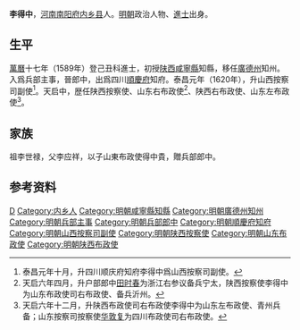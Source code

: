 '''李得中'''，[[河南|河南]][[南阳府|南阳府]][[内乡县|内乡县]]人。[[明朝|明朝]]政治人物、[[進士|進士]]出身。

== 生平 ==
[[萬曆|萬曆]]十七年（1589年）登己丑科進士，初授[[陕西|陕西]][[咸寧縣|咸寧縣]]知縣，移任[[廣德州|廣德州]]知州。入爲兵部主事，晉郎中，出爲四川[[順慶府|順慶府]]知府。泰昌元年（1620年），升山西按察司副使<ref>泰昌元年十月，升四川顺庆府知府李得中爲山西按察司副使。</ref>。天启中，歴任陕西按察使、山东右布政使<ref>天启六年四月，升户部郎中[[田时春|田时春]]为浙江右参议备兵宁太，陕西按察使李得中为山东布政使司右布政使、备兵沂州。</ref>、陕西右布政使、山东左布政使<ref>天启六年十二月，升陕西布政使司右布政使李得中为山东左布政使、青州兵备；山东按察司按察使[[华敦复|华敦复]]为四川布政使司右布政使。</ref>。

== 家族 ==
祖李世禄，父李应祥，以子山東布政使得中貴，贈兵部郎中。

== 参考资料 ==
{{reflist}}

{{start box}}
{{s-off}} 
{{s-before|[[李宗延|李宗延]]<br>}}
{{s-title|明朝咸宁县知县|1589年—？年}}
{{s-after|[[谷樂民|谷樂民]]<br>（許州舉人）}}
{{s-before|[[邵圭|邵圭]]}}
{{s-title|明朝廣德州知州|1610年－1613年}}
{{s-after|[[張嗣誠|張嗣誠]]}}
{{end box}}

{{萬曆十七年己丑科殿試金榜}}
{{明朝人物小作品}}
{{Authority control}}

{{DEFAULTSORT:Li李}}
[[Category:李姓|D]]
[[Category:内乡人|Category:内乡人]]
[[Category:明朝咸寧縣知縣|Category:明朝咸寧縣知縣]]
[[Category:明朝廣德州知州|Category:明朝廣德州知州]]
[[Category:明朝兵部主事|Category:明朝兵部主事]]
[[Category:明朝兵部郎中|Category:明朝兵部郎中]]
[[Category:明朝順慶府知府|Category:明朝順慶府知府]]
[[Category:明朝山西按察司副使|Category:明朝山西按察司副使]]
[[Category:明朝陕西按察使|Category:明朝陕西按察使]]
[[Category:明朝山东布政使|Category:明朝山东布政使]]
[[Category:明朝陕西布政使|Category:明朝陕西布政使]]